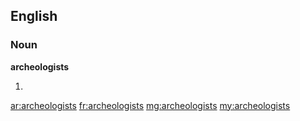 ==English==

===Noun===
'''archeologists'''

# {{plural of|[[archeologist]]}}

[[ar:archeologists]]
[[fr:archeologists]]
[[mg:archeologists]]
[[my:archeologists]]